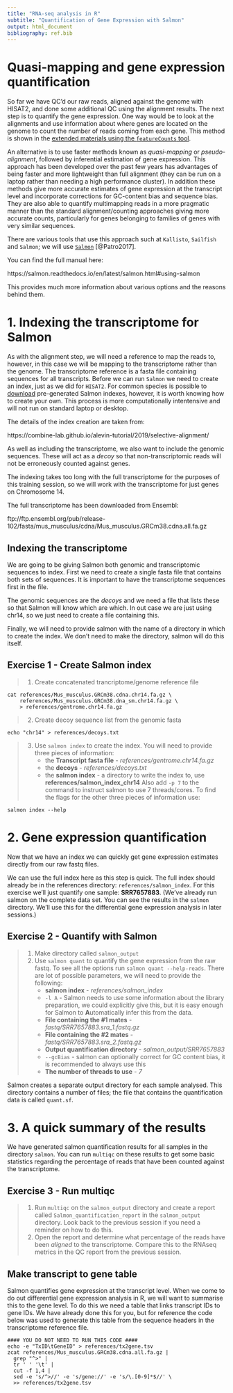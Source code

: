 ```yaml
---
title: "RNA-seq analysis in R"
subtitle: "Quantification of Gene Expression with Salmon"
output: html_document
bibliography: ref.bib
---
```


# Quasi-mapping and gene expression quantification

So far we have QC'd our raw reads, aligned against the genome with HISAT2, and 
done some additional QC using the alignment results. The next step is to 
quantify the gene expression. One way would be to look at the alignments and
use information about where genes are located on the genome to count the number
of reads coming from each gene. This method is shown in the [extended materials
using the `featureCounts` tool]().

An alternative is to use faster methods known as *quasi-mapping* or 
*pseudo-alignment*, followed by inferential estimation of gene expression. This 
approach has been developed over the past few years has advantages of being
faster and more lightweight than full alignment (they can be run on a laptop
rather than needing a high performance cluster). In addition these methods give
more accurate estimates of gene expression at the transcript level and 
incorporate corrections for GC-content bias and sequence bias. 
They are also able to quantify multimapping reads in a more pragmatic manner
than the standard alignment/counting approaches giving more accurate counts, 
particularly for genes belonging to families of genes with very similar 
sequences.

There are various tools that use this approach such at `Kallisto`, `Sailfish` 
and `Salmon`; we will use [`Salmon`](https://combine-lab.github.io/salmon/) 
[@Patro2017]. 

You can find the full manual here:

https://salmon.readthedocs.io/en/latest/salmon.html#using-salmon

This provides much more information about various options and the reasons behind
them.

# 1. Indexing the transcriptome for Salmon

As with the alignment step, we will need a reference to map the reads to, 
however, in this case we will be mapping to the transcriptome rather than the
genome. The transcriptome reference is a fasta file containing sequences
for all transcripts. Before we can run `Salmon` we need to create an index,
just as we did for `HISAT2`. For common species is possible to [download](http://refgenomes.databio.org/)
pre-generated Salmon indexes, however, it is worth knowing how to create your 
own. This process is more computationally intentensive and will not run on 
standard laptop or desktop.

The details of the index creation are taken from:

https://combine-lab.github.io/alevin-tutorial/2019/selective-alignment/

As well as including the transcriptome, we also want to include the genomic
sequences. These will act as a *decoy* so that non-transcriptomic reads will not
be erroneously counted against genes.

The indexing takes too long with the full transcriptome for the purposes of this
training session, so we will work with the transcriptome for 
just genes on Chromosome 14. 

The full transcriptome has been downloaded from Ensembl:

ftp://ftp.ensembl.org/pub/release-102/fasta/mus_musculus/cdna/Mus_musculus.GRCm38.cdna.all.fa.gz

## Indexing the transcriptome

We are going to be giving Salmon both genomic and transcriptomic sequences to
index. First we need to create a single fasta file that contains both sets of 
sequences. It is important to have the transcriptome sequences first in the file.

The genomic sequences are the *decoys* and we need a file that lists
these so that Salmon will know which are which. In out case we are just using
chr14, so we just need to create a file containing this.

Finally, we will need to provide salmon with the name of a directory in which to 
create the index. We don't need to make the directory, salmon will do this
itself.

## Exercise 1 - Create Salmon index
> 1. Create concatenated trancriptome/genome reference file
```
cat references/Mus_musculus.GRCm38.cdna.chr14.fa.gz \
    references/Mus_musculus.GRCm38.dna_sm.chr14.fa.gz \
    > references/gentrome.chr14.fa.gz
```
> 2. Create decoy sequence list from the genomic fasta
```
echo "chr14" > references/decoys.txt
```
> 3. Use `salmon index` to create the index. You will need to provide three
>  pieces of information:
>     * the **Transcript fasta file** - *references/gentrome.chr14.fa.gz*
>     * the **decoys** - *references/decoys.txt*
>     * the **salmon index** - a directory to write the index to, use **references/salmon_index_chr14**
> Also add `-p 7` to the command to instruct salmon to use 7 threads/cores.
> To find the flags for the other three pieces of information use:
```
salmon index --help
```

# 2. Gene expression quantification

Now that we have an index we can quickly get gene expression estimates directly
from our raw fastq files.

We can use the full index here as this step is quick. The full index should
already be in the references directory: `references/salmon_index`. For this 
exercise we'll
just quantify one sample: **SRR7657883**. (We've already run salmon on the
complete data set. You can see the results in the `salmon` directory. We'll use
this for the differential gene expression analysis in later sessions.)

## Exercise 2 - Quantify with Salmon

> 1. Make directory called `salmon_output`
> 2. Use `salmon quant` to quantify the gene expression from the raw fastq.
> To see all the options run `salmon quant --help-reads`. There are lot of 
> possible parameters, we will need to provide the following:
>       * **salmon index** - *references/salmon_index*
>       * `-l A` - Salmon needs to use some information about the library 
>         preparation, we could explicitly give this, but it is easy enough
>         for Salmon to **A**utomatically infer this from the data.
>       * **File containing the #1 mates** - *fastq/SRR7657883.sra_1.fastq.gz*
>       * **File containing the #2 mates** - *fastq/SRR7657883.sra_2.fastq.gz*
>       * **Output quantification directory** - *salmon_output/SRR7657883*
>       * `--gcBias` - salmon can optionally correct for GC content bias, it is
>         recommended to always use this
>       * **The number of threads to use** - *7*

Salmon creates a separate output directory for each sample analysed. This 
directory contains a number of files; the file that contains the quantification
data is called `quant.sf`.

# 3. A quick summary of the results

We have generated salmon quantification results for all samples in the 
directory `salmon`. You can run `multiqc` on these results to get some basic
statistics regarding the percentage of reads that have been counted against the
transcriptome.

## Exercise 3 - Run multiqc

> 1. Run `multiqc` on the `salmon_output` directory and create a report called 
> `Salmon_quantification_report` in the `salmon_output` directory. Look back to
> the previous session if you need a reminder on how to do this.
> 2. Open the report and determine what percentage of the reads have been 
> *aligned* to the transcriptome. Compare this to the RNAseq metrics in the 
> QC report from the previous session. 

## Make transcript to gene table

Salmon quantifies gene expression at the transcript level. When we come to do
out differential gene expression analysis in R, we will want to summarise this
to the gene level. To do this we need a table that links transcript IDs to gene 
IDs. We have already done this for you, but for reference the code below was 
used to generate this table from the sequence headers in the transcriptome
reference file.

```
#### YOU DO NOT NEED TO RUN THIS CODE ####
echo -e "TxID\tGeneID" > references/tx2gene.tsv
zcat references/Mus_musculus.GRCm38.cdna.all.fa.gz | 
  grep "^>" |
  tr ' ' '\t' |
  cut -f 1,4 |
  sed -e 's/^>//' -e 's/gene://' -e 's/\.[0-9]*$//' \
  >> references/tx2gene.tsv
```

